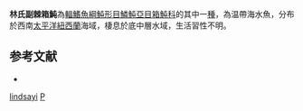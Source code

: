{{Speciesbox
| taxon = Paracanthostracion lindsayi
| binomial_authority = [[Phillipps|Phillipps]], 1932
| status = NE
| status_system = IUCN3.1
| synonyms = *''Ostracion lindsayi'', <small>Phillipps, 1932</small>
}}
'''林氏副棘箱魨'''為[[輻鰭魚綱|輻鰭魚綱]][[魨形目|魨形目]][[鱗魨亞目|鱗魨亞目]][[箱魨科|箱魨科]]的其中一[[種|種]]，為温帶海水魚，分布於西南[[太平洋|太平洋]][[紐西蘭|紐西蘭]]海域，棲息於底中層水域，生活習性不明。

==参考文献==
*{{FishBase_species|genus=Paracanthostracion|species=lindsayi|year=2014|month=3}}

{{魚類小作品}}
{{Taxonbar}}
[[Category:副棘箱魨屬|lindsayi]]
[[Category:1932年描述的魚類|P]]